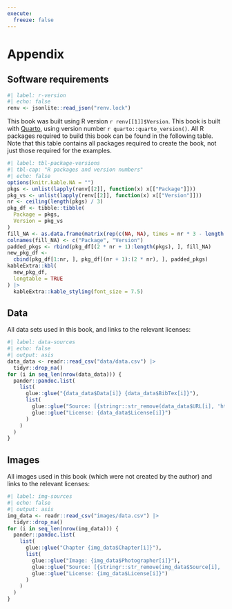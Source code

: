 ```yaml
---
execute: 
  freeze: false
---
```


# Appendix {.unnumbered .appendix}

## Software requirements {.unnumbered}

```r
#| label: r-version
#| echo: false
renv <- jsonlite::read_json("renv.lock")
```

This book was built using R version `r renv[[1]]$Version`. This book is built with [Quarto](https://quarto.org/), using version number `r quarto::quarto_version()`. All R packages required to build this book can be found in the following table. Note that this table contains all packages required to create the book, not just those required for the examples.

```r
#| label: tbl-package-versions
#| tbl-cap: "R packages and version numbers"
#| echo: false
options(knitr.kable.NA = "")
pkgs <- unlist(lapply(renv[[2]], function(x) x[["Package"]]))
pkg_vs <- unlist(lapply(renv[[2]], function(x) x[["Version"]]))
nr <- ceiling(length(pkgs) / 3)
pkg_df <- tibble::tibble(
  Package = pkgs,
  Version = pkg_vs
)
fill_NA <- as.data.frame(matrix(rep(c(NA, NA), times = nr * 3 - length(pkgs)), ncol = 2))
colnames(fill_NA) <- c("Package", "Version")
padded_pkgs <- rbind(pkg_df[(2 * nr + 1):length(pkgs), ], fill_NA)
new_pkg_df <-
  cbind(pkg_df[1:nr, ], pkg_df[(nr + 1):(2 * nr), ], padded_pkgs)
kableExtra::kbl(
  new_pkg_df,
  longtable = TRUE
) |>
  kableExtra::kable_styling(font_size = 7.5)
```

## Data {.unnumbered}

All data sets used in this book, and links to the relevant licenses:

```r
#| label: data-sources
#| echo: false
#| output: asis
data_data <- readr::read_csv("data/data.csv") |> 
  tidyr::drop_na()
for (i in seq_len(nrow(data_data))) {
  pander::pandoc.list(
    list(
      glue::glue("{data_data$Data[i]} {data_data$BibTex[i]}"),
      list(
        glue::glue("Source: [{stringr::str_remove(data_data$URL[i], 'https://')}]({data_data$URL[i]})"),
        glue::glue("License: {data_data$License[i]}")
      )
    )
  )
}
```

## Images {.unnumbered}

All images used in this book (which were not created by the author) and links to the relevant licenses:

```r
#| label: img-sources
#| echo: false
#| output: asis
img_data <- readr::read_csv("images/data.csv") |> 
  tidyr::drop_na()
for (i in seq_len(nrow(img_data))) {
  pander::pandoc.list(
    list(
      glue::glue("Chapter {img_data$Chapter[i]}"),
      list(
        glue::glue("Image: {img_data$Photographer[i]}"),
        glue::glue("Source: [{stringr::str_remove(img_data$Source[i], 'https://')}]({img_data$Source[i]}) {img_data$BibTex[i]}"),
        glue::glue("License: {img_data$License[i]}")
      )
    )
  )
}
```

